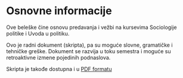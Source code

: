 # Osnovne informacije {.unnumbered}

Ove beleške čine osnovu predavanja i vežbi na kursevima Sociologije politike i Uvoda u politiku.

 Ovo je radni dokument (skripta), pa su moguće slovne, gramatičke i tehničke greške. Dokument se razvija u toku semestra i moguće su retroaktivne izmene pojedinih podnaslova.

Skripta je takođe dostupna i u [PDF formatu](Politička-Analiza.pdf)